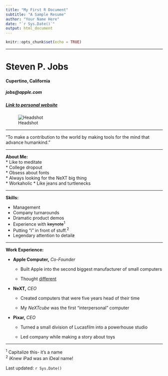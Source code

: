 ```yaml
---
title: "My First R Document"
subtitle: "A Sample Resume"
author: "Your Name Here"
date: "`r Sys.Date()`"
output: html_document
---
```


```r
knitr::opts_chunk$set(echo = TRUE)
```

---

# Steven P. Jobs
#### Cupertino, California
##### jobs@apple.com
##### [Link to personal website](https://en.wikipedia.org/wiki/Steve_Jobs)

![Headshot](https://upload.wikimedia.org/wikipedia/commons/thumb/d/dc/Steve_Jobs_Headshot_2010-CROP_%28cropped_2%29.jpg/248px-Steve_Jobs_Headshot_2010-CROP_%28cropped_2%29.jpg)  


---

"To make a contribution to the world by making tools for the mind that advance humankind."



---

**About Me:**  
* Like to meditate  
* College dropout  
* Obsess about fonts  
* Always looking for the NeXT big thing  
* Workaholic 
* Like jeans and turtlenecks


---

**Skills:**  

* Management  
* Company turnarounds  
* Dramatic product demos  
* Experience with ~~keynote~~^1^  
* Putting "i" in front of stuff.^2^  
* Legendary attention to detail~~z~~  


---

**Work Experience:**

- **Apple Computer,** *Co-Founder*

    * Built Apple into the second biggest manufacturer of small computers    

    - Thought [different](https://youtu.be/5sMBhDv4sik)

- **NeXT,** *CEO*

    - Created computers that were five years head of their time

    - My *NeXTcube* was the first "interpersonal" computer 


- **Pixar,** *CEO*

    - Turned a small division of Lucasfilm into a powerhouse studio  

    - Led company while making a story about toys   
    

---

^1^ Capitalize this- it's a name  
^2^ iKnew iPad was an iDeal name!  


Last updated: `r Sys.Date()`  

